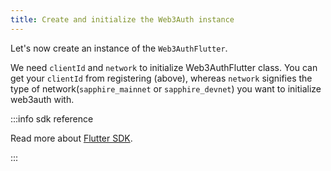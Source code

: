 ```yaml
---
title: Create and initialize the Web3Auth instance
---
```


Let's now create an instance of the `Web3AuthFlutter`.

We need `clientId` and `network` to initialize Web3AuthFlutter class. You can get your `clientId` from registering (above), whereas `network`
signifies the type of network(`sapphire_mainnet` or `sapphire_devnet`) you want to initialize web3auth with.

:::info sdk reference

Read more about [Flutter SDK](/sdk/pnp/flutter).

:::
